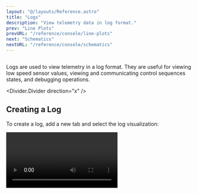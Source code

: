 ```yaml
---
layout: "@/layouts/Reference.astro"
title: "Logs"
description: "View telemetry data in log format."
prev: "Line Plots"
prevURL: "/reference/console/line-plots"
next: "Schematics"
nextURL: "/reference/console/schematics"
---
```




<Diagram style="height: 300px" preview>
  <Image
    client:only="react"
    id="console/logs/thumbnail"
    themed={false}
    style={{
      width: "500px",
      position: "absolute",
      left: "50%",
      transform: "translateX(-50%)",
      borderRadius: "1.5rem",
      boxShadow: "-1rem -1rem 1rem 3px var(--pluto-gray-l1-15)",
    }}
  />
</Diagram>

Logs are used to view telemetry in a log format. They are useful for viewing low speed
sensor values, viewing and communicating control sequences states, and debugging
operations.

<Divider.Divider direction="x" />

## Creating a Log

To create a log, add a new tab and select the log visualization:

<Video client:only="react" id="console/logs/log-create" />

<Note.Note variant="warning">
  Make sure that you are working in an active
  [workspace](/reference/console/workspaces)! If your log is not created in a workspace,
  it will not be saved permanently to Synnax.
</Note.Note>

<Divider.Divider direction="x" />

## Choosing a Channel

To start viewing data, the only option you need to select is the channel to
view data from. You can do this by clicking on the channel dropdown in the
visualization toolbar.

<Video client:only="react" id="console/logs/choose-channel" />

<Divider.Divider direction="x" />

## Pausing and Scrolling

To view historical data previously logged, simply scroll up. This will automatically
freeze the log window and allow you to scroll through the data. To resume live
logging, simply scroll back down to the bottom of the log window.

<Video client:only="react" id="console/logs/scrollback" />

### Using the Pause/Play Button

You can also pause and resume live logging by clicking the pause/play button the top
right corner of the log window.

<Video client:only="react" id="console/logs/pause-play" />
